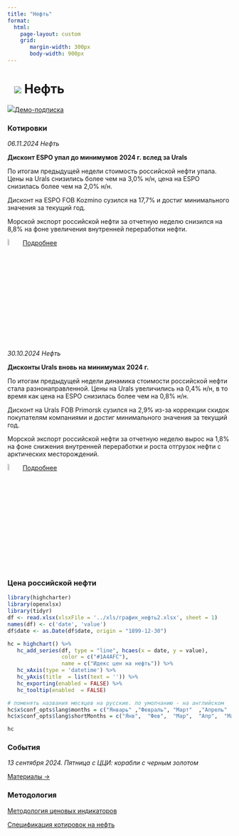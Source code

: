 ```yaml
---
title: "Нефть"
format: 
  html:
    page-layout: custom
    grid:
       margin-width: 300px
       body-width: 900px
---
```


# ![](../images/icon-oil.svg) Нефть {.my-custom-class style="margin-left:3%;"}

![](../images/icon-subscription.svg)[Демо-подписка](../demo-subscription.qmd)

:::::: {.grid style="margin-left:0%"}
::: {.g-col-12 .g-col-sm-12 .g-col-xs-12 .g-col-xl-6 .g-col-md-6 .g-col-lg-6}
### Котировки

*06.11.2024 Нефть*

**Дисконт ESPO упал до минимумов 2024 г. вслед за Urals**

По итогам предыдущей недели стоимость российской нефти упала. Цены на Urals снизились более чем на 3,0% н/н, цена на ESPO снизилась более чем на 2,0% н/н.

Дисконт на ESPO FOB Kozmino сузился на 17,7% и достиг минимального значения за текущий год.

Морской экспорт российской нефти за отчетную неделю снизился на 8,8% на фоне увеличения внутренней переработки нефти.

![](../images/icon-locker.svg){width="6%"} [Подробнее](../demo-subscription.qmd)

*30.10.2024 Нефть*

**Дисконты Urals вновь на минимумах 2024 г.**

По итогам предыдущей недели динамика стоимости российской нефти стала разнонаправленной. Цены на Urals увеличились на 0,4% н/н, в то время как цена на ESPO снизилась более чем на 0,8% н/н.

Дисконт на Urals FOB Primorsk сузился на 2,9% из-за коррекции скидок покупателям компаниями и достиг минимального значения за текущий год.

Морской экспорт российской нефти за отчетную неделю вырос на 1,8% на фоне снижения внутренней переработки и роста отгрузок нефти с арктических месторождений.

![](../images/icon-locker.svg){width="6%"} [Подробнее](../demo-subscription.qmd)
:::

::: {.g-col-12 .g-col-sm-12 .g-col-xs-12 .g-col-xl-6 .g-col-md-6 .g-col-lg-6}
### Цена российской нефти

```r
library(highcharter)
library(openxlsx)
library(tidyr)
df <- read.xlsx(xlsxFile = '../xls/график_нефть2.xlsx', sheet = 1) 
names(df) <- c('date', 'value')
df$date <- as.Date(df$date, origin = "1899-12-30")

hc = highchart() %>% 
   hc_add_series(df, type = "line", hcaes(x = date, y = value), 
                 color = c("#1A4AFC"), 
                 name = c("Идекс цен на нефть")) %>% 
   hc_xAxis(type = 'datetime') %>% 
   hc_yAxis(title  = list(text = '')) %>% 
   hc_exporting(enabled = FALSE) %>% 
   hc_tooltip(enabled  = FALSE)

# поменять названия месяцев на русские. по умолчанию - на английском
hc$x$conf_opts$lang$months = c("Январь"	,"Февраль",	"Март"	,"Апрель"	,"Май",	"Июнь", "Июль",	"Август",	"Сентябрь",	"Октябрь",	"Ноябрь",	"Декабрь")
hc$x$conf_opts$lang$shortMonths = c("Янв", 	"Фев",	"Мар",	"Апр",	"Май",	"Июн",	"Июл",	"Авг",	"Сен",	"Окт",	"Ноя",	"Дек")

hc


```

### События

*13 сентября 2024. Пятница с ЦЦИ: корабли с черным золотом*

[Материалы →](../events/2024-09-13-crude.qmd)
:::

::: {.g-col-12 .g-col-sm-12 .g-col-xs-12 .g-col-xl-6 .g-col-md-6 .g-col-lg-6}
### Методология

[Методология ценовых индикаторов](../methodology/methodology-benchmark-pbc.qmd)

[Спецификация котировок на нефть](../methodology/specs-oil.qmd)
:::
::::::

